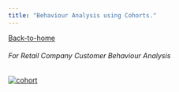 ```yaml
---
title: "Behaviour Analysis using Cohorts."
---
```


[Back-to-home](index.html)

###### *For Retail Company Customer Behaviour Analysis*

[![cohort](images/cohort.png)](cohort.html)
